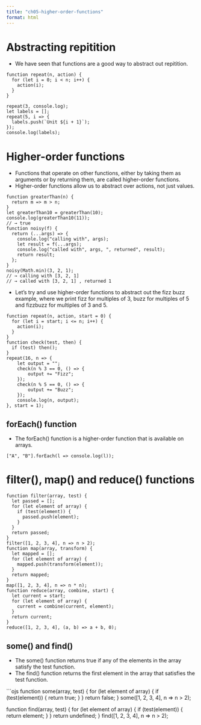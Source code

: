 ```yaml
---
title: "ch05-higher-order-functions"
format: html
---
```


# Abstracting repitition

- We have seen that functions are a good way to abstract out repitition.

```ojs
function repeat(n, action) {
  for (let i = 0; i < n; i++) {
    action(i);
  }
}

repeat(3, console.log);
let labels = [];
repeat(5, i => {
  labels.push(`Unit ${i + 1}`);
});
console.log(labels);
```

# Higher-order functions

- Functions that operate on other functions, either by taking them as arguments or by returning them, are called higher-order functions.
- Higher-order functions allow us to abstract over actions, not just values. 

```ojs
function greaterThan(n) {
  return m => m > n;
}
let greaterThan10 = greaterThan(10);
console.log(greaterThan10(11));
// → true
function noisy(f) {
  return (...args) => {
    console.log("calling with", args);
    let result = f(...args);
    console.log("called with", args, ", returned", result);
    return result;
  };
}
noisy(Math.min)(3, 2, 1);
// → calling with [3, 2, 1]
// → called with [3, 2, 1] , returned 1
```

- Let's try and use higher-order functions to abstract out the fizz buzz example, where we print fizz for multiples of 3, buzz for multiples of 5 and fizzbuzz for multiples of 3 and 5.
```ojs
function repeat(n, action, start = 0) {
  for (let i = start; i <= n; i++) {
    action(i);
  }
}
function check(test, then) {
  if (test) then();
}
repeat(16, n => {
    let output = "";
    check(n % 3 == 0, () => {
        output += "Fizz";
    });
    check(n % 5 == 0, () => {
        output += "Buzz";
    });
    console.log(n, output);
}, start = 1);
```

## forEach() function

- The forEach() function is a higher-order function that is available on arrays.

```ojs
["A", "B"].forEach(l => console.log(l));

```

# filter(), map() and reduce() functions

```ojs
function filter(array, test) {
  let passed = [];
  for (let element of array) {
    if (test(element)) {
      passed.push(element);
    }
  }
  return passed;
}
filter([1, 2, 3, 4], n => n > 2);
function map(array, transform) {
  let mapped = [];
  for (let element of array) {
    mapped.push(transform(element));
  }
  return mapped;
}
map([1, 2, 3, 4], n => n * n);
function reduce(array, combine, start) {
  let current = start;
  for (let element of array) {
    current = combine(current, element);
  }
  return current;
}
reduce([1, 2, 3, 4], (a, b) => a + b, 0);
```

## some() and find()

- The some() function returns true if any of the elements in the array satisfy the test function.
- The find() function returns the first element in the array that satisfies the test function.

```ojs
function some(array, test) {
  for (let element of array) {
    if (test(element)) {
      return true;
    }
  }
  return false;
}
some([1, 2, 3, 4], n => n > 2);

function find(array, test) {
  for (let element of array) {
    if (test(element)) {
      return element;
    }
  }
  return undefined;
}
find([1, 2, 3, 4], n => n > 2);
